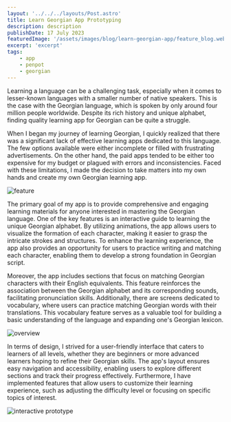 ```yaml
---
layout: '../../../layouts/Post.astro'
title: Learn Georgian App Prototyping
description: description
publishDate: 17 July 2023
featuredImage: '/assets/images/blog/learn-georgian-app/feature_blog.webp'
excerpt: 'excerpt'
tags:
    - app
    - penpot
    - georgian
---
```


Learning a language can be a challenging task, especially when it comes to lesser-known languages with a smaller number of native speakers.
This is the case with the Georgian language, which is spoken by only around four million people worldwide.
Despite its rich history and unique alphabet, finding quality learning app for Georgian can be quite a struggle.

When I began my journey of learning Georgian, I quickly realized that there was a significant lack of effective learning apps dedicated to this language.
The few options available were either incomplete or filled with frustrating advertisements. On the other hand,
the paid apps tended to be either too expensive for my budget or plagued with errors and inconsistencies.
Faced with these limitations, I made the decision to take matters into my own hands and create my own Georgian learning app.

![feature](/assets/images/blog/learn-georgian-app/feature.webp "feature")

The primary goal of my app is to provide comprehensive and engaging learning materials for anyone interested in mastering the Georgian language.
One of the key features is an interactive guide to learning the unique Georgian alphabet.
By utilizing animations, the app allows users to visualize the formation of each character, making it easier to grasp the intricate strokes and structures.
To enhance the learning experience, the app also provides an opportunity for users to practice writing and matching each character,
enabling them to develop a strong foundation in Georgian script.

Moreover, the app includes sections that focus on matching Georgian characters with their English equivalents.
This feature reinforces the association between the Georgian alphabet and its corresponding sounds, facilitating pronunciation skills.
Additionally, there are screens dedicated to vocabulary, where users can practice matching Georgian words with their translations.
This vocabulary feature serves as a valuable tool for building a basic understanding of the language and expanding one's Georgian lexicon.

![overview](/assets/images/blog/learn-georgian-app/overview.webp "overview")

In terms of design, I strived for a user-friendly interface that caters to learners of all levels, 
whether they are beginners or more advanced learners hoping to refine their Georgian skills.
The app's layout ensures easy navigation and accessibility, enabling users to explore different sections and track their progress effectively.
Furthermore, I have implemented features that allow users to customize their learning experience,
such as adjusting the difficulty level or focusing on specific topics of interest.

![interactive prototype](/assets/images/blog/learn-georgian-app/interactive_prototype.webp "interactive_prototype")
